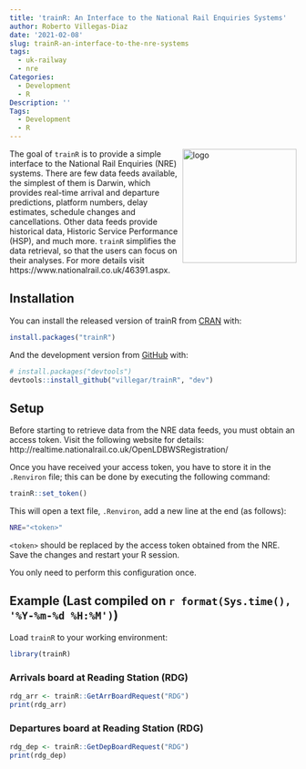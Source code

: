 ```yaml
---
title: 'trainR: An Interface to the National Rail Enquiries Systems'
author: Roberto Villegas-Diaz
date: '2021-02-08'
slug: trainR-an-interface-to-the-nre-systems
tags:
  - uk-railway
  - nre
Categories:
  - Development
  - R
Description: ''
Tags:
  - Development
  - R
---
```


<img src="https://raw.githubusercontent.com/villegar/trainR/main/inst/images/logo.png" alt="logo" align="right" height=200px/>

The goal of `trainR` is to provide a simple interface to the 
National Rail Enquiries (NRE) systems. There are few data feeds 
available, the simplest of them is Darwin, which provides real-time 
arrival and departure predictions, platform numbers, delay estimates, 
schedule changes and cancellations. Other data feeds provide historical 
data, Historic Service Performance (HSP), and much more. `trainR` 
simplifies the data retrieval, so that the users can focus on their 
analyses. For more details visit 
https://www.nationalrail.co.uk/46391.aspx.

## Installation

You can install the released version of trainR from [CRAN](https://CRAN.R-project.org) with:

``` r
install.packages("trainR")
```

And the development version from [GitHub](https://github.com/) with:

``` r
# install.packages("devtools")
devtools::install_github("villegar/trainR", "dev")
```

## Setup
Before starting to retrieve data from the NRE data feeds, you must obtain an access token. 
Visit the following website for details: http://realtime.nationalrail.co.uk/OpenLDBWSRegistration/

Once you have received your access token, you have to store it in the `.Renviron` file; this can be 
done by executing the following command:

```r
trainR::set_token()
```

This will open a text file, `.Renviron`, add a new line at the end (as follows):
```bash
NRE="<token>"
```

`<token>` should be replaced by the access token obtained from the NRE. Save the changes and restart 
your R session.

You only need to perform this configuration once.

## Example (Last compiled on `r format(Sys.time(), '%Y-%m-%d %H:%M')`)

Load `trainR` to your working environment:
```r
library(trainR)
```

### Arrivals board at Reading Station (RDG)

```r
rdg_arr <- trainR::GetArrBoardRequest("RDG")
print(rdg_arr)
```

### Departures board at Reading Station (RDG)

```r
rdg_dep <- trainR::GetDepBoardRequest("RDG")
print(rdg_dep)
```
